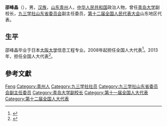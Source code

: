 '''邵峰晶'''（{{bd|1955年||}}），男，[[汉族|汉族]]，[[山东|山东]][[青州|青州]]人，[[中华人民共和国|中华人民共和国]]政治人物，曾任[[青岛大学|青岛大学]]副校长，[[九三学社山东省委员会|九三学社山东省委员会]]副主任委员，[[第十二届全国人民代表大会|第十二届全国人民代表大会]]山东地区代表。

== 生平 ==
邵峰晶毕业于日本[[大阪大学|大阪大学]]信息工程专业。2008年起担任全国人大代表<ref>{{cite news|title=全国人大代表信息-邵峰晶|url= http://210.82.31.1:8084/delegate/viewDelegate.action?dbid=111317|accessdate=2013-04-05|newspaper=全国人大网|archive-url=https://web.archive.org/web/20140424094220/http://www.npc.gov.cn/delegate/viewDelegate.action?dbid=111317|archive-date=2014-04-24|dead-url=yes}}</ref>。2013年，担任全国人大代表<ref>{{cite news|title=全国人大代表信息-邵峰晶|url= http://210.82.31.1:8084/delegate/viewDelegate.action?dbid=121300|accessdate=2013-04-05|newspaper=全国人大网|archive-url=https://web.archive.org/web/20140424094805/http://www.npc.gov.cn/delegate/viewDelegate.action?dbid=121300|archive-date=2014-04-24|dead-url=yes}}</ref>。

== 參考文獻 ==
{{reflist}}

{{中国政治人物小作品}}

{{Authority control}}
{{DEFAULTSORT:Shao邵}}
[[Category:邵姓|Feng]]
[[Category:青州人|Category:青州人]]
[[Category:九三学社社员|Category:九三学社社员]]
[[Category:九三学社山东省委员会副主任委员|Category:九三学社山东省委员会副主任委员]]
[[Category:青岛大学副校长|Category:青岛大学副校长]]
[[Category:第十一届全国人大代表|Category:第十一届全国人大代表]]
[[Category:第十二届全国人大代表|Category:第十二届全国人大代表]]